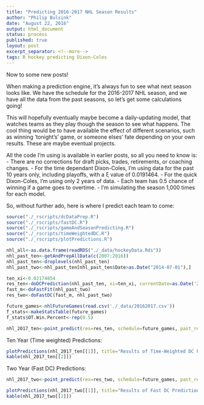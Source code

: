 ```yaml
---
title: "Predicting 2016-2017 NHL Season Results"
author: "Philip Bulsink"
date: "August 22, 2016"
output: html_document
status: process
published: true
layout: post
excerpt_separator: <!--more-->
tags: R hockey predicting Dixon-Coles 
---
```


Now to some new posts! 

When making a prediction engine, it's always fun to see what next season looks like. We have the schedule for the 2016-2017 NHL season, and we have all the data from the past seasons, so let's get some calculations going! 

<!--more-->

This will hopefully eventually maybe become a daily-updating model, that watches teams as they play though the season to see what happens. The cool thing would be to have available the effect of different scenarios, such as winning 'tonight's' game, or someone elses' fate depending on your own results. These are maybe eventual projects.

All the code I'm using is available in earlier posts, so all you need to know is:
- There are no corrections for draft picks, trades, retirements, or coaching changes.
- For the time dependant Dixon-Coles, I'm using data for the past 10 years only, including playoffs, with a &xi; value of 0.0191464. 
- For the quick Dixon-Coles, I'm using only 2 years of data. 
- Each team has 0.5 chance of winning if a game goes to overtime.
- I'm simulating the season 1,000 times for each model. 

So, without further ado, here is where I predict each team to come:

```r
source("./_rscripts/dcDataPrep.R")
source("./_rscripts/fastDC.R")
source("./_rscripts/gameAndSeasonPredicting.R")
source("./_rscripts/timeWeightedDC.R")
source("./_rscripts/plotPredictions.R")

nhl_all<-as.data.frame(readRDS("./_data/hockeyData.Rds"))
nhl_past_ten<-getAndPrepAllData(c(2007:2016))
nhl_past_ten<-droplevels(nhl_past_ten)
nhl_past_two<-nhl_past_ten[nhl_past_ten$Date>as.Date("2014-07-01"),]
```

```r
ten_xi<-0.02174854
res_ten<-doDCPrediction(nhl_past_ten, xi=ten_xi, currentDate=as.Date('2016-10-12'))
fast_m<-doFastFit(nhl_past_two)
res_two<-doFastDC(fast_m, nhl_past_two)
```

```r
future_games<-nhlFutureGames(read.csv('./_data/20162017.csv'))
f_stats<-makeStatsTable(future_games)
f_stats$OT.Win.Percent<-rep(0.5)

nhl_2017_ten<-point_predict(res=res_ten, schedule=future_games, past_results=NULL, stats=f_stats, n=1000)

```
Ten Year (Time weighted) Predictions:
```r
plotPredictions(nhl_2017_ten[[1]], title="Results of Time-Weighted DC Prediction of 2016-2017", n_sims=1000)
kable(nhl_2017_ten[[2]])
```

Two Year (Fast DC) Predictions:
```r
nhl_2017_two<-point_predict(res=res_two, schedule=future_games, past_results=NULL, stats=f_stats, n=1000, m=fast_m)
```

```r
plotPredictions(nhl_2017_two[[1]], title="Results of Fast DC Prediction of 2016-2017", n_sims=1000)
kable(nhl_2017_two[[2]])
```

